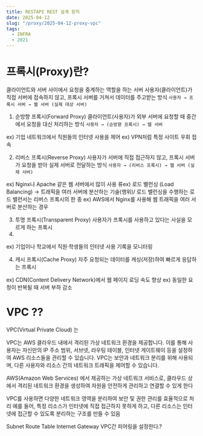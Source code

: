 ```yaml
---
title: RESTAPI REST 설계 원칙
date: 2025-04-12
slug: "/proxy/2025-04-12-proxy-vpc"
tags:
  - INFRA
  - 2021
---
```


# 프록시(Proxy)란?
클라이언트와 서버 사이에서 요청을 중계하는 역할을 하는 서버
사용자(클라이언트)가 직접 서버에 접속하지 않고, 프록시 서버를 거쳐서 데이터를 주고받는 방식
`사용자 → 프록시 서버 → 웹 서버 (실제 대상 서버)`
1) 순방향 프록시(Forward Proxy)
클라이언트(사용자)가 외부 서버에 요청할 때 중간에서 요청을 대신 처리하는 방식
`사용자 → (순방향 프록시) → 웹 서버`

ex) 기업 네트워크에서 직원들의 인터넷 사용을 제어
ex) VPN처럼 특정 사이트 우회 접속

2) 리버스 프록시(Reverse Proxy)
사용자가 서버에 직접 접근하지 않고, 프록시 서버가 요청을 받아 실제 서버로 전달하는 방식
`사용자 → (리버스 프록시) → 웹 서버 (실제 서버)`

ex) Nginx나 Apache 같은 웹 서버에서 많이 사용
류ex) 로드 밸런싱 (Load Balancing) → 트래픽을 여러 서버에 분산하는 기술(행위)/ 로드 밸런싱을 수행하는 로드 밸런서는 리버스 프록시의 한 종
ex) AWS에서 Nginx를 사용해 웹 트래픽을 여러 서버로 분산하는 경우

3) 투명 프록시(Transparent Proxy)
사용자가 프록시를 사용하고 있다는 사실을 모르게 하는 프록시
4)
ex) 기업이나 학교에서 직원·학생들의 인터넷 사용 기록을 모니터링


4) 캐시 프록시(Cache Proxy)
자주 요청되는 데이터를 캐싱(저장)하여 빠르게 응답하는 프록시

ex) CDN(Content Delivery Network)에서 웹 페이지 로딩 속도 향상
ex) 동일한 요청이 반복될 때 서버 부하 감소

# VPC ??
VPC(Virtual Private Cloud) 는

VPC는 AWS 클라우드 내에서 격리된 가상 네트워크 환경을 제공합니다. 이를 통해 사용자는 자신만의 IP 주소 범위, 서브넷, 라우팅 테이블, 인터넷 게이트웨이 등을 설정하여 AWS 리소스들을 관리할 수 있습니다. VPC는 보안과 네트워크 분리를 위해 사용되며, 다른 사용자와 리소스 간의 네트워크 트래픽을 제어할 수 있습니다.

AWS(Amazon Web Services) 에서 제공하는 가상 네트워크 서비스로, 클라우드 상에서 격리된 네트워크 환경을 생성하여 자원을 안전하게 관리하고 연결할 수 있게 한다

VPC를 사용하면 다양한 네트워크 영역을 분리하여 보안 및 권한 관리를 효율적으로 처리 예를 들어, 특정 리소스가 인터넷에 직접 접근하지 못하게 하고, 다른 리소스는 인터넷에 접근할 수 있도록 분리하는 구조를 만들 수 있음

Subnet
Route Table
Internet Gateway
VPC간 피어링을 설정한다.?